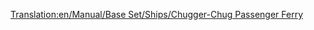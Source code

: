 [[Translation:en/Manual/Base Set/Ships/Chugger-Chug Passenger Ferry]]
{{fr/Manual/Base Set/Ships/Bateau|Nom=Ferry de passagers Chugger-Chug
|Image=[[File:en/Manual/Base Set/Ships/Toylandpassengership.png|Chugger-Chug Passenger Ferry]]
|Coût=18 279£ (36 558$)
|Vitesse=32 km/h (20 mph)
|Entretien=1 476£ (2 952$)
|Conception=1946 	
|Vie=30
|Capacité=100 passagers
|Description= Le ferry de passagers Chugger-Chug est le premier ferry disponible dans le pays des jouets. Il est conçu pour un transport de voyageurs lent sur de longues distances.
|Réalité=Fictif.
}}